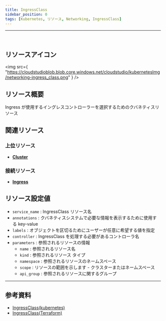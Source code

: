 ```yaml
---
title: IngressClass
sidebar_position: 0
tags: [Kubernetes, リソース, Networking, IngressClass]
---
```


<hr />
<br />

## リソースアイコン

<img
    src={
        "https://cloudstudioblob.blob.core.windows.net/cloudstudio/kubernetesImg/networking-ingress_class.png"
    }
/>

## リソース概要

Ingress が使用するイングレスコントローラーを選択するためのクバネティスリソース

## 関連リソース

### 上位リソース

-   [**Cluster**](https://docs.cstudio.app/ja/docs/resource/kubernetes/Base/Cluster)

### 接続リソース

-   [**Ingress**](https://docs.cstudio.app/ja/docs/resource/kubernetes/Networking/Ingress)

## リソース設定値

-   `service_name` : IngressClass リソース名
-   `annotations` : クバネティスシステムで必要な情報を表示するために使用する key-value
-   `labels` : オブジェクトを区切るためにユーザーが任意に希望する値を指定
-   `controller` : IngressClass を処理する必要があるコントローラ名
-   `parameters` : 参照されるリソースの情報
    -   `name` : 参照されるリソース名
    -   `kind` : 参照されるリソース タイプ
    -   `namespace` : 参照されるリソースのネームスペース
    -   `scope` : リソースの範囲を示します - クラスターまたはネームスペース
    -   `api_group` : 参照されるリソースに関するグループ

---

## 参考資料

-   [IngressClass(kubernetes)](https://kubernetes.io/docs/concepts/services-networking/ingress/#ingress-class)
-   [IngressClass(Terraform)](https://registry.terraform.io/providers/hashicorp/kubernetes/latest/docs/resources/ingress_class)
